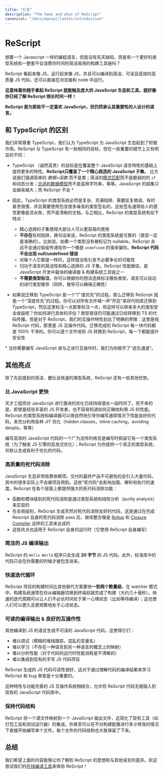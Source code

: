 ```yaml
---
title: "引言"
description: "The hows and whys of ReScript"
canonical: "/docs/manual/latest/introduction"
---
```


# ReScript

<!--
Ever wanted a language like JavaScript, but without the warts, with a great type system, and with a lean build toolchain that doesn't waste your time?
-->

想要一个 Javascript 一样的编程语言，但是没有先天缺陷，而是有一个更好的类型系统和一整套不会浪费你时间的简洁易用的构建工具链吗？

<!--
ReScript looks like JS, acts like JS, and compiles to the highest quality of clean, readable and performant JS, directly runnable in browsers and Node.
-->

ReScript 看起来像 JS，运行起来像 JS，并且可以编译到简洁、可读且高效的高质量 JS 代码，还可以直接在浏览器和 node 中运行。

<!--
**This means you can pick up ReScript and access the vast JavaScript ecosystem and tooling as if you've known ReScript for a long time**!
-->

**这意味着你随手拿起 ReScript 就能触及庞大的 JavaScript 生态和工具，就好像你已经了解 ReScript 很长时间一样！**

<!--
**ReScript is the language for folks who don't necessarily love JavaScript, but who still acknowledge its importance**.
-->

**ReScript 是为那些不一定喜欢 JavaScript，但仍然承认其重要性的人设计的语言。**

<!--
## Difference vs TypeScript
-->
## 和 TypeScript 的区别

<!--
We respect TypeScript very much and think that it's a positive force in the JavaScript ecosystem. ReScript shares some of the same goals as TypeScript, but is different enough regarding some important nuances:
-->

我们非常尊重 TypeScript，我们认为 TypeScript 为 JavaScript 生态起到了积极作用。ReScript 与 TypeScript 有一些相同的目标，但在一些重要的细节上又有明显的不同：

<!--
- TypeScript's (admittedly noble) goal is to cover the entire JavaScript feature set and more. **ReScript covers only a curated subset of JavaScript**. For example, we emphasize plain data + functions over classes, clean [pattern matching](pattern-matching-destructuring.md) over fragile `if`s and virtual dispatches, [proper data modeling](variant.md) over string abuse, etc. JavaScript supersets will only grow larger over time; ReScript doesn't. \*

- Consequently, TypeScript's type system is necessarily complex, pitfalls-ridden, potentially requires tweaking, sometimes slow, and requires quite a bit of noisy annotations that often feel like manual bookkeeping rather than clear documentation. In contrast, ReScript's type system:
  - Is deliberately curated to be a simple subset most folks will have an easier time to use.
  - Has **no** pitfalls, aka the type system is "sound" (the types will always be correct). E.g. If a type isn't marked as nullable, its value will never lie and let through some `undefined` value silently. **ReScript code has no null/undefined errors**.
  - Is the same for everyone. No knobs, no bikeshedding opportunity.
  - Runs extremely fast precisely thanks to its simplicity and curation. It's one of the fastest compiler & build system toolchains for JavaScript development.
  - **Doesn't need type annotations**. Annotate as much or as little as you'd like. The types are inferred by the language (and, again, are guaranteed correct).

- Migrating to TypeScript is done "breadth-first," whereas migrating to ReScript is done "depth-first." You can convert your codebase to TypeScript by "turning it on" for all files and annotate here and there; but how much type safety did you gain? How do you measure it? Type errors can still slip in and out of the converted pieces. For ReScript, our interop features draw clear boundaries: there's pure ReScript code, and there's JS interop code. Every piece of converted ReScript code is 100% clean. You'd convert file by file and each conversion increases your safety monotonically.
-->

- TypeScript （诚然高贵）的目标是在覆盖整个 JavaScript 语言特性的基础上提供更多的特性。**ReScript只覆盖了一个精心挑选的 JavaScript 子集**。 比方说我们强调简单的 _数据+函数_ 而不是类；简洁的[模式匹配](pattern-matching-destructuring.md)而不是脆弱的的 `if` 和动态分发；[合适的数据模型](variant.md)而不是滥用字符串，等等。JavaScript 的超集只会越来越大；而 ReScript 不会 \*

- 因此，TypeScript 的类型系统必然是复杂、充满陷阱、需要反复微调、有时甚至很慢，并且需要使用包含很多噪音的类型签名的，这些签名通常给人的感觉更像是流水账，而不是清晰的文档。与之相比，ReScript 的类型系统有如下特点：
  - 精心选择的子集使得大部分人可以更容易的使用
  - **不存在**任何陷阱，换句话来说，ReScript 的类型系统是可靠的（类型一定是准确的）。比如说，如果一个类型没有被标记为 nullable，ReScript 永远不会通过偷偷传递给你一个像是 `undefined` 的值来骗你。**ReScript 代码不会出现 null/undefined 错误**
  - 对每个人它都是一样的，这样就没有引发不必要争论的可能性
  - 归功于语言的简洁性和精心选择的 JS 子集，ReScript 性能极佳，是 JavaScript 开发中最快的编译器 & 构建系统工具链之一
  - **不需要类型标注**，你可以根据你的想法选择标注哪些类型，语言可以自动的进行类型推导（同样，推导可以确保正确性）

- 如果说迁移到 TypeScript 是一个“广度优先”的过程，那么迁移到 ReScript 就是一个“深度优先”的过程。你可以对所有文件喊一声“开启”来将代码库迁移到 TypeScript，然后这里标注一点那里标注一点，但这样可以带来多大的类型安全收益呢？你如何进行具体的评估？类型错误仍可能通过已经转换到 TS 的代码传播。但是对于 ReScript，我们的互操作特性划出了明确的界限：这里是纯 ReScript 代码，那里是 JS 互操作代码。迁移完成的 ReScript 每一块代码都是 100% 干净的。你可以逐个文件地将 JS 转换到 ReScript，每一下都能提升安全性

<!--
\* When you absolutely need to write or interoperate with free-for-all JavaScript, we expose enough escape hatches for you.
-->

\* 当你需要编写 JavaScript 或与之进行互操作时，我们为你敞开了“逃生通道”。

<!--
## Other Highlights
-->
## 其他亮点

<!--
Aside from the aforementioned simple, robust and fast type system, ReScript presents a few more advantages.
-->

除了先前提到的简洁、健壮且快速的类型系统，ReScript 还有一些其他优势。

<!--
### Faster than JavaScript
-->
### 比 JavaScript 更快

<!--
JavaScript's been aggressively optimized by talented engineers over a long span. Unfortunately, even for seasoned JS devs, it can be hard to know how to properly leverage JS's performance. ReScript's type system and compiler naturally guides you toward writing code that's very often performant by default, with good leverage of various Just-In-Time optimizations (hidden classes, inline caching, avoiding deopts, etc).
-->

天才工程师对 JavaScript 进行激进的优化已经持续很长一段时间了。但不幸的是，即使是经验丰富的 JS 开发者，也不容易知道如何正确地利用 JS 的性能。ReScript 的类型系统和编译器可以很自然地引导你编写通常情况下性能良好的代码，来充分利用各种 JIT 优化（hidden classes，inline caching，avoiding deopts，等等）

<!--
A widespread adage to write fast JavaScript code is to write as if there's a type system (in order to trigger JS engines' good optimization heuristics); ReScript gives you a real one and generates code that's friendly to optimizations by default.
-->

编写高效的 JavaScript 代码的一个广为流传的格言是编写时假装它有一个类型系统（为了触发 JS 引擎的启发式优化）；ReScript 为你提供一个真正的类型系统，并默认生成有利于优化的代码。

<!--
### High Quality Dead Code Elimination
-->
### 高质量的死代码消除

<!--
The JavaScript ecosystem is very reliant on dependencies. Shipping the final product inevitably drags in a huge amount of code, lots of which the project doesn't actually use. These regions of dead code impact loading, parsing and interpretation speed. ReScript provides powerful dead code elimination at all levels:
-->

JavaScript 生态非常依靠依赖项。交付的最终产品不可避免的会引入大量代码，其中的很多实际上不会被项目用到。这些"死代码"会影响加载、解析和执行的速度。ReScript 在各个层面上都提供强大的死代码消除功能：

<!--
- Function- and module-level code elimination is facilitated by the well-engineered type system and purity analysis.
- At the global level, ReScript generates code that is naturally friendly to dead code elimination done by bundling tools such as [Rollup](https://github.com/rollup/rollup) and [Closure Compiler](https://developers.google.com/closure/compiler/), after its own sophisticated elimination pass.
- The same applies for ReScript's own tiny runtime (which is written in ReScript itself).
-->

- 函数和模块级别的死代码消除是通过类型系统和纯性分析（purity analysis）来实现的
- 在全局级别，ReScript 生成天然对死代码消除友好的代码，这是通过在完成 Rescript 自身的死代码消除 pass 后，继续整合像是 [Rollup](https://github.com/rollup/rollup) 和 [Closure Compiler](https://developers.google.com/closure/compiler/) 这样的工具来达成的
- 这些优点也适用于 ReScript 自身的运行时（它使用 ReScript 自身编写）

<!--
### Tiny JS Output
-->
### 简洁的 JS 编译输出

<!--
A `Hello world` ReScript program generates **20 bytes** of JS code. Additionally, the standard library pieces you require in are only included when needed.
-->

ReScript 的 `Hello World` 程序只会生成 **20 字节** 的 JS 代码。此外，标准库中的代码只会在你需要的时候才被包含进来。

<!--
### Fast Iteration Loop
-->
### 快速迭代循环

<!--
ReScript's build time is **one or two orders of magnitude** faster than alternatives. In its watcher mode, the build system usually finishes before you switch screen from the editor to the terminal tab (two digits of milliseconds). A fast iteration cycle reduces the need of keeping one's mental state around longer; this in turn allows one to stay in the flow longer and more often.
-->

ReScript 项目的构建时间比其他替代方案要快**一到两个数量级**。在 watcher 模式中，构建系统通常在你从编辑器切换到终端前就完成了构建（大约几十毫秒）。快速的迭代周期可以让人们不必长时间处于某一心理状态（比如等待编译）；这也使人们可以更久且更频繁地处于心流状态。

<!--
### Readable Output & Great Interop
-->

### 可读的编译输出 & 良好的互操作性

<!--
Unreadable JavaScript code generated from other compiled-to-js languages makes it so that it could be, practically speaking:

- Hard to debug (cryptic stack trace, mangled variable names)
- Hard to learn from (non-straightforward mapping of concepts from one language to another)
- Hard to profile for performance (unclear what runtime performance cost there is)
- Hard to integrate with existing hand-written JS code
-->

其他编译到 JS 的语言生成不可读的 JavaScript 代码，这使得它们：
- 难以调试（模糊的堆栈跟踪，混乱的变量名）
- 难以学习（不存在一种语言到另一种语言的概念上的映射）
- 难以分析性能（对于代码的运行时性能消耗是不清晰的）
- 难以集成到现有的手写 JS 代码项目

<!--
ReScript's JS output is very readable. This is especially important while learning, where users might want to understand how the code's compiled, and to audit for bugs.
-->

ReScript 生成的 JS 代码可读性很好，这对于通过理解代码的编译结果来学习 ReScript 和 bug 审查是十分重要的。

<!--
This characteristic, combined with a fully-featured JS interop system, allows ReScript code to be inserted into an existing JavaScript codebase almost unnoticed.
-->

这种特性与功能完善的 JS 互操作系统相结合，允许将 ReScript 代码无缝插入到现有的 JavaScript 代码库中。

<!--
### Preservation of Code Structure
-->
### 保持代码结构

<!--
ReScript maps one source file to one JavaScript output file. This eases the integration of existing tools such as bundlers and test runners. You can even start writing a single file without much change to your build setup. Each file's code structure is approximately preserved, too.
-->

ReScript 将一个源文件映射到一个 JavaScript 输出文件，这简化了现有工具（如打包工具和测试运行器）的集成。你甚至可以在不对构建配置进行多少修改的情况下直接开始编写单个文件。每个文件的代码结构也大致保留了下来。

<!--
## Conclusion
-->
## 总结

<!--
We hope the above gave you enough of an idea of ReScript and its differentiators。Feel free to [try it online](/try) to get a feel!
-->

我们希望上面的内容能够让你了解到 ReScript 的思想和与其他语言的差异。欢迎尝试我们的[在线编译工具](/try)来体验 ReScript！
